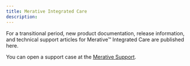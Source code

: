```yaml
---
title: Merative Integrated Care
description: 
---
```


For a transitional period, new product documentation, release information, and technical support articles for Merative™ Integrated Care are published here.

You can open a support case at the [Merative Support](https://merative.my.site.com/mysupport/s/).
